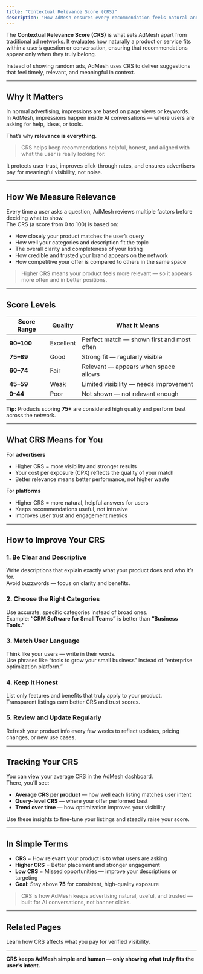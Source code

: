 ```yaml
---
title: "Contextual Relevance Score (CRS)"
description: "How AdMesh ensures every recommendation feels natural and relevant"
---
```


The **Contextual Relevance Score (CRS)** is what sets AdMesh apart from traditional ad networks. It evaluates how naturally a product or service fits within a user’s question or conversation, ensuring that recommendations appear only when they truly belong.  

Instead of showing random ads, AdMesh uses CRS to deliver suggestions that feel timely, relevant, and meaningful in context.

---

## Why It Matters

In normal advertising, impressions are based on page views or keywords.  
In AdMesh, impressions happen inside AI conversations — where users are asking for help, ideas, or tools.

That’s why **relevance is everything**.

> CRS helps keep recommendations helpful, honest, and aligned with what the user is really looking for.

It protects user trust, improves click-through rates, and ensures advertisers pay for meaningful visibility, not noise.

---

## How We Measure Relevance

Every time a user asks a question, AdMesh reviews multiple factors before deciding what to show.  
The CRS (a score from 0 to 100) is based on:

- How closely your product matches the user’s query  
- How well your categories and description fit the topic  
- The overall clarity and completeness of your listing  
- How credible and trusted your brand appears on the network  
- How competitive your offer is compared to others in the same space  

> Higher CRS means your product feels more relevant — so it appears more often and in better positions.

---

## Score Levels

| Score Range | Quality | What It Means |
|--------------|----------|----------------|
| **90–100** | Excellent | Perfect match — shown first and most often |
| **75–89** | Good | Strong fit — regularly visible |
| **60–74** | Fair | Relevant — appears when space allows |
| **45–59** | Weak | Limited visibility — needs improvement |
| **0–44** | Poor | Not shown — not relevant enough |

**Tip:** Products scoring **75+** are considered high quality and perform best across the network.

---

## What CRS Means for You

For **advertisers**  
- Higher CRS = more visibility and stronger results  
- Your cost per exposure (CPX) reflects the quality of your match  
- Better relevance means better performance, not higher waste  

For **platforms**  
- Higher CRS = more natural, helpful answers for users  
- Keeps recommendations useful, not intrusive  
- Improves user trust and engagement metrics  

---

## How to Improve Your CRS

### 1. Be Clear and Descriptive
Write descriptions that explain exactly what your product does and who it’s for.  
Avoid buzzwords — focus on clarity and benefits.

### 2. Choose the Right Categories
Use accurate, specific categories instead of broad ones.  
Example: **“CRM Software for Small Teams”** is better than **“Business Tools.”**

### 3. Match User Language
Think like your users — write in their words.  
Use phrases like “tools to grow your small business” instead of “enterprise optimization platform.”

### 4. Keep It Honest
List only features and benefits that truly apply to your product.  
Transparent listings earn better CRS and trust scores.

### 5. Review and Update Regularly
Refresh your product info every few weeks to reflect updates, pricing changes, or new use cases.

---

## Tracking Your CRS

You can view your average CRS in the AdMesh dashboard.  
There, you’ll see:

- **Average CRS per product** — how well each listing matches user intent  
- **Query-level CRS** — where your offer performed best  
- **Trend over time** — how optimization improves your visibility  

Use these insights to fine-tune your listings and steadily raise your score.

---

## In Simple Terms

- **CRS** = How relevant your product is to what users are asking  
- **Higher CRS** = Better placement and stronger engagement  
- **Low CRS** = Missed opportunities — improve your descriptions or targeting  
- **Goal**: Stay above **75** for consistent, high-quality exposure  

> CRS is how AdMesh keeps advertising natural, useful, and trusted — built for AI conversations, not banner clicks.

---

## Related Pages

<CardGroup cols={2}>
  <Card title="Cost Per Exposure (CPX)" icon="dollar-sign" href="/cost-per-exposure">
    Learn how CRS affects what you pay for verified visibility.
  </Card>
</CardGroup>

---

**CRS keeps AdMesh simple and human — only showing what truly fits the user’s intent.**
